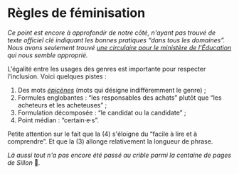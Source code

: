 # Règles de féminisation

_Ce point est encore à approfondir de notre côté, n'ayant pas trouvé de texte officiel clé indiquant les bonnes pratiques “dans tous les domaines”. Nous avons seulement trouvé [une circulaire pour le ministère de l'Éducation](https://www.education.gouv.fr/bo/21/Hebdo18/MENB2114203C.htm) qui nous semble approprié._

L'égalité entre les usages des genres est importante pour respecter l'inclusion. Voici quelques pistes :

1.  Des mots [_épicènes_](https://fr.wiktionary.org/wiki/%C3%A9pic%C3%A8ne) (mots qui désigne indifféremment le genre) ;
2.  Formules englobantes : “les responsables des achats” plutôt que “les acheteurs et les acheteuses” ;
3.  Formulation décomposée : “le candidat ou la candidate” ;
4.  Point médian : “certain·e·s”.

Petite attention sur le fait que la (4) s'éloigne du “facile à lire et à comprendre”. Et que la (3) allonge relativement la longueur de phrase.

_Là aussi tout n'a pas encore été passé au crible parmi la centaine de pages de Sillon_ 🙏*.*
